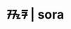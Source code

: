 ---
title: ᮞᮧᮛ | sora
description: Get started building your docs site with Starlight.
template: splash
hero:
  tagline: Sebuah software yang bertujuan untuk menyederhanakan proses pemilihan pemimpin baru.
  actions:
    - text: Baca dokumentasi
      link: /perkenalan
      icon: right-arrow
      variant: primary
    - text: Pergi ke github
      link: https://github.com/sora-vp
      icon: github
---